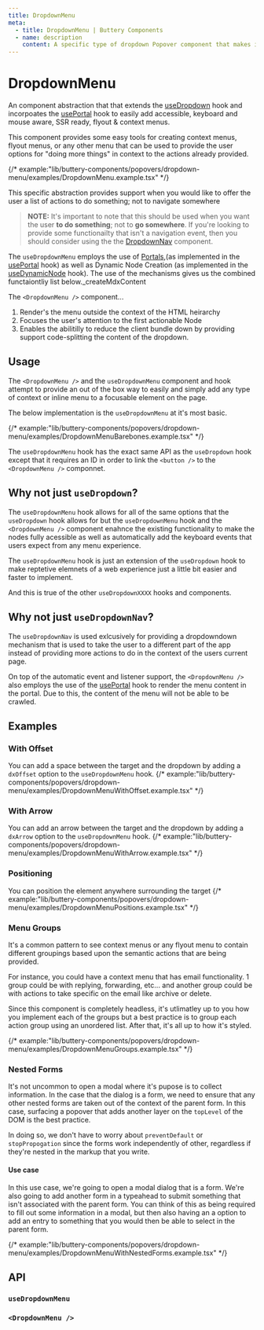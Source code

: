 ```yaml
---
title: DropdownMenu
meta:
  - title: DropdownMenu | Buttery Components
  - name: description
    content: A specific type of dropdown Popover component that makes it easy to add inline context menus that are 100% accessible and keyboard and mouse event aware.
---
```


# DropdownMenu

An component abstraction that that extends the [useDropdown](./hooks.useDropdown.mdx) hook and
incorpoates the [usePortal](./hooks.usePortal.mdx) hook to easily
add accessible, keyboard and mouse aware, SSR ready, flyout & context menus.

This component provides some easy tools for creating context menus, flyout menus,
or any other menu that can be used to provide the user options for "doing more things"
in context to the actions already provided.

{/* example:"lib/buttery-components/popovers/dropdown-menu/examples/DropdownMenu.example.tsx" */}

This specific abstraction provides support when you would like to offer the user a list of actions to do something; not
to navigate somewhere

> **NOTE:** It's important to note that this should be used when you want the user **to do something**; not to **go somewhere**.
> If you're looking to provide some functionailty that isn't a navigation event, then you should consider using the
> the [DropdownNav](./components.popovers.dropdown-nav.mdx) component.

The `useDropdownMenu` employs the use of [Portals](https://react.dev/reference/react-dom/createPortal),(as implemented in
the [usePortal](./hooks.usePortal.mdx) hook) as well as Dynamic Node Creation (as implemented in the [useDynamicNode](./hooks.useDynamicNode.mdx)
hook). The use of the mechanisms gives us the combined functaiontliy list below.\_createMdxContent

The `<DropdownMenu />` component...

1. Render's the menu outside the context of the HTML heirarchy
2. Focuses the user's attention to the first actionable Node
3. Enables the abilitilly to reduce the client bundle down by providing support code-splitting the content of the dropdown.

## Usage

The `<DropdownMenu />` and the `useDropdownMenu` component and hook attempt to provide
an out of the box way to easily and simply add any type of context or inline menu to a
focusable element on the page.

The below implementation is the `useDropdownMenu` at it's most basic.

{/* example:"lib/buttery-components/popovers/dropdown-menu/examples/DropdownMenuBarebones.example.tsx" */}

The `useDropdownMenu` hook has the exact same API as the `useDropdown` hook except that it
requires an ID in order to link the `<button />` to the `<DropdownMenu />` componnet.

## Why not just `useDropdown`?

The `useDropdownMenu` hook allows for all of the same options that the `useDropdown` hook allows for
but the `useDropdownMenu` hook and the `<DropdownMenu />` component enahnce the existing functionality
to make the nodes fully acessible as well as automatically add the keyboard events that users expect
from any menu experience.

The `useDropdownMenu` hook is just an extension of the `useDropdown` hook to make reptetive elemnets of
a web experience just a little bit easier and faster to implement.

And this is true of the other `useDropdownXXXX` hooks and components.

## Why not just `useDropdownNav`?

The `useDropdownNav` is used exlcusively for providing a dropdowndown mechanism that is used to take
the user to a different part of the app instead of providing more actions to do in the context of the
users current page.

On top of the automatic event and listener support, the `<DropdownMenu />` also employs the use of the [usePortal](./hooks.usePortal.mdx)
hook to render the menu content in the portal. Due to this, the content of the menu will not be able to be
crawled.

## Examples

### With Offset

You can add a space between the target and the dropdown by adding a `dxOffset` option to the
`useDropdownMenu` hook.
{/* example:"lib/buttery-components/popovers/dropdown-menu/examples/DropdownMenuWithOffset.example.tsx" */}

### With Arrow

You can add an arrow between the target and the dropdown by adding a `dxArrow` option to the
`useDropdownMenu` hook.
{/* example:"lib/buttery-components/popovers/dropdown-menu/examples/DropdownMenuWithArrow.example.tsx" */}

### Positioning

You can position the element anywhere surrounding the target
{/* example:"lib/buttery-components/popovers/dropdown-menu/examples/DropdownMenuPositions.example.tsx" */}

### Menu Groups

It's a common pattern to see context menus or any flyout menu to contain different groupings
based upon the semantic actions that are being provided.

For instance, you could have a context menu that has email functionality. 1 group could be with
replying, forwarding, etc... and another group could be with actions to take specific on the email
like archive or delete.

Since this component is completely headless, it's utlimatley up to you how you implement each of the
groups but a best practice is to group each action group using an unordered list. After that, it's all
up to how it's styled.

{/* example:"lib/buttery-components/popovers/dropdown-menu/examples/DropdownMenuGroups.example.tsx" */}

### Nested Forms

It's not uncommon to open a modal where it's pupose is to collect information. In the case that the dialog
is a form, we need to ensure that any other nested forms are taken out of the context of the parent form. In
this case, surfacing a popover that adds another layer on the `topLevel` of the DOM is the best practice.

In doing so, we don't have to worry about `preventDefault` or `stopPropogation` since the forms work
independently of other, regardless if they're nested in the markup that you write.

#### Use case

In this use case, we're going to open a modal dialog that is a form. We're also going to add another form
in a typeahead to submit something that isn't associated with the parent form. You can think of this as
being required to fill out some information in a modal, but then also having an a option to add
an entry to something that you would then be able to select in the parent form.

{/* example:"lib/buttery-components/popovers/dropdown-menu/examples/DropdownMenuWithNestedForms.example.tsx" */}

## API

### `useDropdownMenu`

### `<DropdownMenu />`
